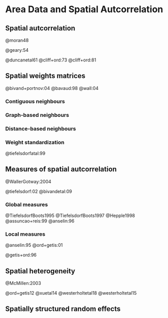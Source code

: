 # Area Data and Spatial Autcorrelation

## Spatial autcorrelation

@moran48


@geary:54

@duncanetal61
@cliff+ord:73
@cliff+ord:81

## Spatial weights matrices

@bivand+portnov:04
@bavaud:98
@wall:04

### Contiguous neighbours

### Graph-based neighbours

### Distance-based neighbours

### Weight standardization

@tiefelsdorfatal:99

## Measures of spatial autcorrelation

@WallerGotway:2004

@tiefelsdorf:02
@bivandetal:09

### Global measures

@TiefelsdorfBoots1995
@TiefelsdorfBoots1997
@Hepple1998
@assuncao+reis:99
@anselin:96

### Local measures

@anselin:95
@ord+getis:01

@getis+ord:96

## Spatial heterogeneity

@McMillen:2003

@ord+getis12 @xuetal14 @westerholtetal18 @westerholtetal15

## Spatially structured random effects


